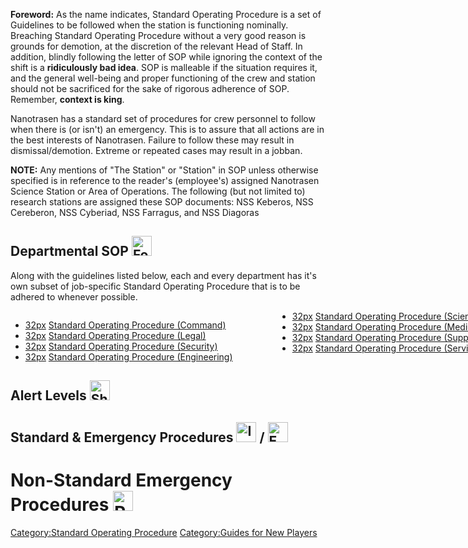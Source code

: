<!--
=== WARNING ===

Editing this page on the wiki will get overwritten by the next autowiki update from the internal git.
Please edit on there.

=== WARNING ===
-->
{{Glossarytable}}

'''Foreword:''' As the name indicates, Standard Operating Procedure is a set of Guidelines to be followed when the station is functioning nominally. Breaching Standard Operating Procedure without a very good reason is grounds for demotion, at the discretion of the relevant Head of Staff. In addition, blindly following the letter of SOP while ignoring the context of the shift is a '''ridiculously bad idea'''. SOP is malleable if the situation requires it, and the general well-being and proper functioning of the crew and station should not be sacrificed for the sake of rigorous adherence of SOP. Remember, '''context is king'''.

Nanotrasen has a standard set of procedures for crew personnel to follow when there is (or isn't) an emergency. This is to assure that all actions are in the best interests of Nanotrasen. Failure to follow these may result in dismissal/demotion. Extreme or repeated cases may result in a jobban.

'''NOTE:''' Any mentions of "The Station" or "Station" in SOP unless otherwise specified is in reference to the reader's (employee's) assigned Nanotrasen Science Station or Area of Operations. The following (but not limited to) research stations are assigned these SOP documents: NSS Keberos, NSS Cereberon, NSS Cyberiad, NSS Farragus, and NSS Diagoras

==Departmental SOP [[File:Folder.png|32px]]==

Along with the guidelines listed below, each and every department has it's own subset of job-specific Standard Operating Procedure that is to be adhered to whenever possible.

<div style="column-count:2;-moz-column-count:2;-webkit-column-count:2; width: 60em;">
* [[file:Ntflag.png|32px]] [[Standard Operating Procedure (Command)]]
* [[file:Gavel.png|32px]] [[Legal Standard Operating Procedure|Standard Operating Procedure (Legal)]]
* [[file:Handcuffs.png|32px]] [[Standard Operating Procedure (Security)]]
* [[file:Wrench.png|32px]] [[Standard Operating Procedure (Engineering)]]
* [[file:Cyborg.png|32px]] [[Standard Operating Procedure (Science)]]
* [[file:Healthanalyzer.png|32px]] [[Standard Operating Procedure (Medical)]]
* [[file:GrayCrate.png|32px]] [[Standard Operating Procedure (Supply)]]
* [[file:Burger.png|32px]] [[Standard Operating Procedure (Service)]]
</div>

==Alert Levels [[File:Shuttleconsole.png|32px]]==
{{pageframecollapse
 | color      = 308E30
 | image      = Greenpin.png
 | title      = Security Level Green - Status: All clear; no threats on-board/near the station
 | header     = ''"Attention! Security level lowered to green. All threats to the station have passed. All weapons need to be holstered and privacy laws are once again fully enforced."''
 | content    = '''Called by:''' Anyone with Captain-Level Access at a working Communications Console.

'''Conditions:'''
* Default Alert Code at the start of the shift. Do not change unless a threat is suspected/confirmed;
'''OR'''
* All confirmed/suspected threats to the station and/or crew have been handled, or simply vanished on their own. It is recommended that, after 15+ minutes on Code Blue without any hostile activity, Code Green be called;

'''Security:'''

* All weapons must be holstered or kept in pockets/suit storage slots unless absolutely required;

* Random searches are not permitted without express permission by either the Head of Security, Captain or Magistrate. However, searches are still permitted if there is reasonable suspicion of a crime

'''Secure Areas:'''
{{Hatnote|EVA Storage, Tech Storage, Gravity Generator, Engineering Secure Storage, AI Upload, Teleporter, Vault, anywhere else requiring command level access that does not get regularly used}}

* Secure areas such as the teleporter and EVA are to be left unbolted and ready to be used for their intended purposes. Exceptions are below;

* The Vault is not to be opened unless repairs are required, gold is required for Research and Development (in case Mining fails to deliver) or a critical item needs to be hidden in the safe

'''General Crew:'''

* While not required, it is recommended that the crew activate and maximize their Suit Sensors, due to the potential for workplace accidents;

* Free transit through the station is permitted for the crew, outside of Secure Areas.
}}

{{pageframecollapse
 | color      = 394FCC
 | image      = Bluepin.png
 | title      = Security Level Blue - Status: There is a suspected threat on-board/near the station
 | header     = ''"Attention! Security level elevated to blue. The station has received reliable information about possible hostile activity on the station. Security staff may have weapons visible and random searches are permitted."''
 | content    = '''Called by:''' Anyone with Captain-Level Access at a working Communications Console.

'''Conditions:'''
* There is a suspected threat on-board the station, or at a nearby location in space. This includes any signs of hostile activity that have not caused any damage to station or crew, but nonetheless seem present.
'''OR'''
* Confirmed Code Red threats have been properly handled or subsided on their own. It is recommended that, after 15+ minutes on Code Red without any hostile activity, Code Blue be called.

'''Security:'''

* Weapons do not need to be holstered. However, it is recommended that Security personnel follow Security SOP in order to prevent accidents and to be fully aware of armament procedure;

* Random searches are fully permitted. Security personnel may detain any personnel refusing a random search in order to conduct said search;

'''Secure Areas:'''
{{Hatnote|EVA Storage, Tech Storage, Gravity Generator, Engineering Secure Storage, AI Upload, Teleporter, Vault, anywhere else requiring command level access that does not get regularly used}}

* It is recommended that all Secure Areas be bolted down unless their use is necessary;

'''General Crew:'''

* All personnel are highly recommended to maximize their Suit Sensors;

* Personnel are to report any suspicious activity to the nearest member of Security, or use their PDA or headsets if required;

* Personnel are highly encouraged to exercise caution, even if the threat is only suspected. Following simple safety procedures (such as not going through Maintenance alone) can prevent needless accidents;

* Visitors to the station (anyone with Civilian-level access) are recommended to stay in public areas, for their safety.
}}

{{pageframecollapse
 | color      = 8B0000
 | image      = Redpin.png
 | title      = Security Level Red - Status: There is a confirmed, hostile threat on-board/near the station
 | header     = ''"Attention! Code Red! There is an immediate and serious threat to the station. Security may have weapons unholstered at all times. Random searches are allowed and advised."''
 | content    = '''Called by:''' Any two personnel with Command-Level Access, at a Card Swiper. Requires close timing.

'''Conditions:'''
* There is a confirmed, hostile threat on-board the station or nearby in space. This threat should pose recognizable danger to the station and/or crew at large.

'''Security:'''

* Security personnel should read Security SOP for armament, armory and safety procedures;

* Random searches are fully permitted and recommended. Security personnel may detain any personnel refusing a random search in order to conduct said search;

* Security personnel are to cooperate fully with any Central Command Staff (such as Emergency Response Teams) in order to eliminate the threat to the station.

'''Secure Areas:'''
{{Hatnote|EVA Storage, Tech Storage, Gravity Generator, Engineering Secure Storage, AI Upload, Teleporter, Vault, anywhere else requiring command level access that does not get regularly used}}

* There are no restrictions on bolting Secure Areas. Secure Areas may be left bolted or unbolted at the discretion of Command personnel;

'''General Crew:'''

* All personnel are required to maximize their Suit Sensors;

* Unless their job demands it, personnel are forbidden from entering maintenance tunnels. Personnel in violation of this order may be charged with trespassing;

* Visitors to the station (anyone with Civilian-level access) are to remain inside the Bar, Library or Dormitories for the duration of Code Red;

* Personnel are to follow the instructions of Security staff, so long as they are within the bounds of Space Law and are not acting against the general well-being of the station and its crew. Failure to do so may lead to their arrest for Creating a Workplace Hazard.
}}

{{pageframecollapse
 | color      = C6A500
 | image      = Goldpin.png
 | title      = Security Level Gamma - Status: There is a massive threat to the safety of the station and crew
 | header     = ''"Attention! Gamma security level activated! Central Command has ordered the Gamma security level on the station. Security is to have weapons equipped at all times, and all civilians are to immediately seek their nearest head for transportation to a secure location."''
 | content    ='''Called by:''' Central Command. Use a Communications Console or Fax Machine in order to explain the situation. Remember, Gamma is rarely called, for good reason. Having a well-written, concise fax that explains the situation to the best of your ability, as well as why it deserves Code Gamma being called, signed and stamped by the Captain or Acting Captain, goes a long way towards ensuring Gamma is provided. Remember, this is for '''extreme emergencies''' only.

'''Conditions:'''
* There is a massive threat to the continued safety of the station and crew, threatening the very existence of the Station;

* However, this threat is not yet big enough to warrant the destruction of the Station, and Central Command may still want to protect their assets.

'''Security:'''

* Martial Law is enacted. Standard Operating Procedure is suspended. Security personnel have full permission to do whatever it takes to ensure that the safety of the station and crew is maintained. Personnel interfering with emergency procedures may be detained. Security are cleared to use lethal force in response to any physical threat. Assault of Command or ERT may be punished with immediate field execution.

* Random searches are fully permitted, allowed and encouraged. Security personnel may detain any personnel refusing a random search in order to conduct said search;

* If the Gamma Armory is deployed, Security are to secure its contents and distribute them to Security personnel in order to handle the threat. Non-Security personnel (including members of the Legal Sub-Department) are not to receive these weapons unless deemed necessary by the Warden, Head of Security, or Captain;

* Security personnel are to cooperate fully with any Central Command Staff (such as Emergency Response Teams) in order to eliminate the threat to the station.

'''Secure Areas:'''
{{Hatnote|EVA Storage, Tech Storage, Gravity Generator, Engineering Secure Storage, AI Upload, Teleporter, Vault, anywhere else requiring command level access that does not get regularly used}}

* All Secure Areas are to be bolted down. Secure Areas may be left unbolted at the discretion of Command personnel;

'''General Crew:'''

* All personnel are required to maximize their Suit Sensors;

* All personnel are to remain inside their Departments until such a point as Code Gamma has passed, unless specifically requested by Security and/or Command, or their particular skills can help resolve the situation (such as Field Medics or Engineers);

* Visitors to the station (anyone with Civilian-level access) are to remain inside the Bar, Library or Dormitories until such a point as Code Gamma has passed;

* Personnel are to follow the instructions of Security staff, so long as they are within the bounds of Space Law and are not acting against the general well-being of the station and its crew. Failure to do so may lead to their arrest for Creating a Workplace Hazard.
}}

{{pageframecollapse
 | color      = 800080
 | image      = Purplepin.png
 | title      = Security Level Delta - Status: The station's Nuclear Fission Device has been armed
 | header     = ''"The station's self-destruct mechanism has been engaged. All crew are instructed to abandon the station immediately. This is not a drill."''
 | content    = '''Called by:''' Malfunctioning AI Units or the on-board Nuclear Fission Device being activated.

'''Conditions:'''
* A Malfunctioning AI Unit has dropped all semblance of stealth and activated their Override Mechanism.
'''OR'''
* The on-board Nuclear Fission Device has been activated by Command or Central Command personnel. Though it does not trigger Code Delta, Nuclear Operative Nuclear Operations should still be considered as a Code Delta situation.

'''Security:'''

* In the case of a Malfunctioning AI Unit, all Security personnel are '''''required''''' to drop whatever it is they are doing, and proceed to neutralize the AI Unit. Any relevant help from station personnel (such as Engineers or Scientists) is not to be turned down;

* In the case of Nuclear Operatives, defusing the bomb is not recommended. Security personnel are to escort all other personnel off-station;

* In the case of a Central Command-authorized activation of the on-board Nuclear Fission Device, all Security personnel are to stand down.

'''Secure Areas:'''
{{Hatnote|EVA Storage, Tech Storage, Gravity Generator, Engineering Secure Storage, AI Upload, Teleporter, Vault, anywhere else requiring command level access that does not get regularly used}}

* Procedures are irrelevant.

'''General Crew:'''

* In the case of a Malfunctioning AI Unit or Nuclear Operatives that have armed a nuclear device, all non-vital personnel are to evacuate off-station immediately;

* In the case of a Central Command-authorized activation of the on-board Nuclear Fission Device, all personnel are to stand down.
}}

==Standard & Emergency Procedures [[File:Id regular.png|32px]] / [[File:EmergencyResponseTeam.png|32px]]==
{{pageframecollapse
 | color      = 88b1ef
 | image      = Goldpin.png
 | title      = Financial Procedures
 | header     = The following situations are well within the range of conventional station operations and should serve as firm guidelines for financial questions.
 | content    = The following clauses should serve as firm guidelines for financial and money account situations.

==[[File:Id regular.png|32px]] Money Accounts and Space Credits==

* Individual Crew Members have sole ownership over their money account and have discretion over where that money is spent, command or security members may not access crew money accounts unless their account is to be terminated after which the funds should be transferred to a department money account;

* Crew members not working on behalf of a department or not explicitly using a departments resources or facilities are permitted to ask for space credit compensation for personal gain in return for services or products they offer to other crew members;

* Department Money accounts should be used only for purchases for the entire department and not personal orders, departments should prioritize spending their funds on crates that the department needs and only spend money on optional crates when their is a surplus in funds;

* Department heads and command should maintain security over department accounts and only ever give out account credentials to heads of staff or trusted members within the department the respective head of staff oversees, however, heads of staff may at their own discretion enable any member of their department to have approval power over supply crates through the NanoBank PDA app;

* Department account funds are not limited to supply purchases and may be used for other things that would be otherwise beneficial to the station such as reasonable employee bonuses, compensation for non-department crew services, or interdepartmental exchanges.

}}

{{pageframe
 | color      = 88b1ef
 | image      = Goldpin.png
 | title      = Standard Procedures
 | header     = The following situations are well within the range of conventional station operations and should serve as firm guidelines for standard situations.
 | content    = <br>

==[[File:Id regular.png|32px]] Hiring/Transfer Policies==

* No new hires or transfers are permitted without contacting the relevant Head of Staff. If one is not available, promoting an Acting Head of Staff is recommended. If none is available, the Head of Personnel/Captain are to utilize their best judgement (see Command SOP for any exceptions);

* Promotion to Acting Head of Staff requires authorization by the Captain or Acting Captain;

* The following jobs require permission from Central Command before hiring/transfer is done: Blueshield, Nanotrasen Representative, Internal Affairs Agent, and Magistrate. The same applies to any functionally identical job with another title;

* All new hires to the Security Department, and Legal Sub-Department, are to be mindshield implanted and fully checked for unauthorized materials or suspicious communications.

==[[File:Recycler.gif|32px]] Firing/Demotion Policies==

* In the case of a full dismissal, the relevant ID is to be terminated;

* In the case of a demotion, Civilian-level access is recommended. Alternatively, jobs such as Janitor or Clown may also be used;

* No dismissals or demotions are to be performed without authorization from the relevant Head of Staff or Captain. See Chain of Command for how to handle dismissing a member of Command;

* Personnel are to report to the Head of Personnel for dismissal/demotion. Failure to do so will lead to Security detaining them forcefully;

* After a legal dismissal/demotion order is given to the person dismissed/demoted (e.g: by radio), any activity inside the previously assigned Department is to be considered Trespassing/Major Trespassing, and any item kept from said Department is to be considered Petty Theft/Theft. It is, as such, highly recommended that dismissed/demoted personnel willingly turn in all restricted items and cooperate with the process if they wish to avoid being brigged.

===Causes for Demotion and Dismissal===
{{Hatnote|Refer to the above for dismissal authority. Ultimately, the decision to fire/demote any personnel falls to the relevant Head of Staff or Captain. This is merely a list of reasons to fire someone over.}}

* Any medium-severe breach of Standard Operating Procedure without proper cause;

* Any medium crime or higher;

* Critical incompetence at a given job;

* Refusal to follow legal and relevant orders by the respective Head of Staff. Legality and relevance of said orders are to be judged by the Captain or Head of Personnel;

* Creation of an abusive and/or unsafe work environment. Personnel consistently berating, insulting, belittling, or otherwise treating their coworkers like dirt, should be immediately disciplined.

===Vote of No Confidence===
{{Hatnote|A Vote of No Confidence is a method for crew to arrange for demotions of unfit command members. It must have a justified reason, detailed below, against the Head of Staff or Captain in question.}}

* Votes have to be verified by a 3rd party who will tally the votes and verify the validity of the reason for it. The 3rd party must be the on-station Captain (unless they are the target of the vote), NT Representative, Magistrate or Centcomm if none of the previous are capable of acting as such. 

* If the 3rd party dismisses the vote reason, the target of the vote must have their authority respected and not be further harassed about it, doing so may result in a demotion for creating an abusive work environment against them. If the department is understaffed or a tie occurs, the 3rd party may participate the vote.

* Votes by departamental crew against their Head of Staff must pass with a 2/3 majority in favor of the vote for it to take effect.

* Votes by Heads of Staff against their Captain must pass a simple majority in favor of the vote for it to take effect.

* Justified reasons for a vote include but are not limited to; 'Causes for Demotion and Dismissal' breaches, Absenteeism, critical lack of communication, abuse of authority and incompetence, among others.

* Unjustified reasons for a vote include but are not limited to; Personal gripes, reasonable and legal disciplining or firing of their staff and denial of permission, among others. 

* If someone is to be demoted by a vote, Centcomm is to be informed afterwards via fax the details, vote count, reasons alongside other relevant information of the demotion. 

}}

{{pageframecollapse
 | color      = 88b1ef
 | image      = Goldpin.png
 | title      = Emergency Procedures
 | header     = The following situations are well within the range of conventional emergency station operations and should serve as firm guidelines for emergency situations.
 | content    = <br>
 
==[[File:EmergencyResponseTeam.png|32px]] Emergency Response Teams==

===Crew Procedures===

* Emergency Response Teams are only to be called when there is a Code Red-level threat or above;

* Emergency Response Teams are not to be called concurrently with the NTV Charon (Escape Shuttle). Pick one or the other;

* Emergency Response Teams are to be called when there is a major emergency aboard the station that the crew does not have the resources to fight properly. This includes, but is not limited to, any hostile threat present without an active Security force, or massive station damage without an active Engineering force;

* Emergency Response Teams are not to be called without majority approval from Command;

* Emergency Response Teams officially outrank anyone short of a Central Command Officer. Unless their actions are blatantly illegal and against the best interest of Nanotrasen, the station and its crew, their orders are to be followed above anyone else's.

===Emergency Response Team Procedures===

* The Emergency Response Team Leader is to ensure that all members of the Team are present before boarding the Station;

* The Emergency Response Team Leader is to be considered the top authority inside the Emergency Response Team. Unless their orders are blatantly illegal and against the best interest of Nanotrasen, the station and its crew, they are to be followed above anyone else's;

* All members of the Emergency Response Team are to activate their helmet cameras (by clicking the button next to their helmet) and maintain open lines of communication between them;

* The Emergency Response Team is to prioritize whatever it was they were called over. Digressions are not permitted;

* The Emergency Response Team is to ensure that none of its equipment falls in the hands of either the crew or hostile forces

==[[File:Airlock_external.png|32px]] NTV Charon - The Escape Shuttle==

* The NTV Charon is not to be called concurrently with an Emergency Response Team. Pick one or the other;

* In the event of hostile biohazard lifeforms appearing on the station (such as Xenomorphs or Class 7-10 Blob Organisms), Central Command is to be notified before the NTV Charon is called. Failure to do so may lead to the Charon being recalled in order to enforce quarantine. Similarly, Central Command may prohibit calling the Charon in order to handle the biohazard;

* In the event that the NTV Charon is called, all personnel are to wrap up their current task and head to the Escape Lobby within, at most, five minutes before departure;

* Forcing an early departure of the NTV Charon is not permitted unless the structural integrity of the Charon is endangered (such as a nearby Gravitational Singularity, or a Meteor Storm), or the safety of the crew aboard the Charon is threatened (such as nearby hostile Ascendants or Nar-Sie Constructs);

* All currently brigged personnel are to be kept in the Shuttle Brig;

* All personnel in critical medical condition are to be given emergency medical aid.
}}

=Non-Standard Emergency Procedures [[File:Radiationman.png|32px]]=
{{pageframe
 | color      = 606D89
 | image      = Graypin.png
 | title      = Emergency Situation Procedures
 | content    = The following situations are so outside the range of conventional station operation, that special procedure was drawn up for them. These are by no means rigid guidelines, but merely server as an indicator on what should be done to preserve the integrity of the station and its crew.

==[[File:FireExtinguisher.png|32px]] Fire/Gas Spills ==

* All personnel are to vacate the affected area;

* Hazard Lock systems are to be left untouched. Deliberately opening Hazard Locks during a Fire/Gas Spill in order to open way to the Hazard is to be considered Sabotage/Grand Sabotage;

* Engineering and Atmospherics personnel are to restore the affected area to working and livable condition.

==[[File:Generic_biosuit.png|32px]] [[Guide to Virology|Viral Outbreak Procedures]]==

{{Hatnote|A Viral Outbreak is defined as a situation where a Viral Pathogen has infected a significant portion of the crew (>10%). In the event of a Viral Outbreak, all infected personnel are to direct themselves to Medbay '''immediately'''. Any personnel experiencing odd symptoms are also recommended to head to Medbay, even if there is no Viral Outbreak.''}}

1. All Medbay personnel are to contribute in fighting the outbreak if there are no other critical patients requiring assistance. Eliminating the Viral Threat becomes '''number one priority''';

2. Personnel are to be informed of known symptoms, and directed to Medbay immediately if they are suffering from them;

3. All infected personnel are to be confined to either an Isolated Room, or Virology;

4. A blood sample is to be taken from an infected person, for study;

5. If any infected personnel attempt to leave containment, Medbay Quarantine is to be '''initiated immediately''', and only lifted when more patients need to be admitted, or the Viral Outbreak is over;

6. The cure must be identified, and administered to at least one (1) infected person. A blood sample must then be taken in order to produce a Vaccine;

7. Once Vaccines are produced, they are to be handed out to all infected personnel;

8. A sample of blood with the correct Antibodies must be kept in storage, in case any stray cases remained untreated;

9. In case the Viral Pathogen leads to fluid leakage, cleaning these fluids is to be considered '''top priority''';

10. Once the Viral Outbreak is over, all personnel are to return to regular duties.

==[[File:Meteor.gif|32px]] Meteor Storms==

* Personnel are to head to the Central Primary Hallway for the duration of the storm;

* No repair activities are to be performed until the end of the storm, for safety reasons;

* All personnel performing EVA duty are to return to the station post haste;

* In the case of a short storm, Engineering is to repair any damage done ASAP;

* In the case of a prolonged storm, no repair activities on non-critical components are to be performed. Personnel are to remain in the Central Primary Hallway, and all efforts focused on maintaining the integrity of the area. The NTV Charon is to be called when possible (at the discretion of Command), and an early launch is permitted.

==[[File:Singulo_1.gif|32px]] Singularity Containment Failure==

The Gravitational Singularity is to be tracked at all costs. If the Gravitational Singularity heads towards the main station, the NTV Charon is to be called. If the Gravitational Singularity heads off-station, damage done to the station should be taken into consideration. See below:

* In the case of massive station damage, the NTV Charon is to be called;

* In the case of light-medium station damage, an ERT is recommended, or, in the case of a competent Engineering team, merely extensive repairs.

==[[File:Tesla gen.png|32px]] Tesla Containment Failure==

* The Tesla Matrix is to be tracked at all costs, and its current location announced to the crew;

* If the Tesla Matrix remains inside the Station rather than arcing into space, the Charon is to be called.

==[[File:Supermatter.png|32px]] Supermatter Delamination Event==

* The Supermatter Crystal is to be vented to space;

* In such a case as the Supermatter Crystal containment was not equipped with a way to space the Crystal, the area around the Crystal is to be evacuated, and all personnel involved in the construction fired and brigged for Sabotage.

==[[File:DarkGygax.png|32px]] Syndicate Declaration of War==

* All weapons restrictions are lifted. Beepsky, and any other Security Bots, should have their protocols updated to reflect this;

* Supply should focus on requesting as many weapons as possible. Security is to be prioritized for distribution, but regular personnel may also be armed;

* Research and Development is to be manned. This is not negotiable. Science should work in tandem with Mining in order to fabricate weapons and equipment to fight the Syndicate Attack Team;

* Erecting barricades in critical locations is highly recommended;

* The NTV Charon may be called at the discretion of Command. If the station is not damaged after the fighting has subsided, it is recommended that the crew finish the shift.

==[[File:Ntflagfire.gif|32px]] Confirmed Revolution==

* All personnel are to comply with orders from Security personnel, so long as said orders are lawful. Failure to do so is grounds for detainment and inspection of possessions, as well as possible Mindshield Implantation, at the discretion of the Head of Security, or Acting Head of Security;

* All personnel that are brigged for Medium Crimes or higher are to receive Mindshield Implantation. Similarly, if the number of active revolutionaries is more than twice the number of loyalists, the Head of Security or Acting Head of Security may order random implantation of crew members;

* Lethal force is fully authorized if the number of active revolutionaries is more than twice the number of loyalists, and said revolutionaries are actively hostile.
}}

{{SOPTable}}
[[Category:Standard Operating Procedure]]
[[Category:Guides for New Players]]



